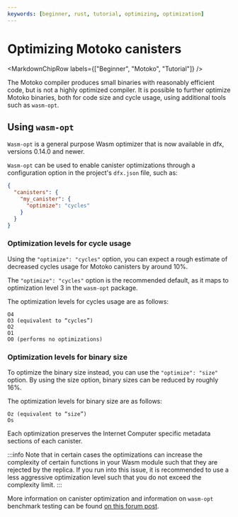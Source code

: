 ```yaml
---
keywords: [beginner, rust, tutorial, optimizing, optimization]
---
```



# Optimizing Motoko canisters

<MarkdownChipRow labels={["Beginner", "Motoko", "Tutorial"]} />

The Motoko compiler produces small binaries with reasonably efficient code, but is not a highly optimized compiler.
It is possible to further optimize Motoko binaries, both for code size and cycle usage, using additional tools such as `wasm-opt`.

## Using `wasm-opt`

`Wasm-opt` is a general purpose Wasm optimizer that is now available in dfx, versions 0.14.0 and newer.

`Wasm-opt` can be used to enable canister optimizations through a configuration option in the project's `dfx.json` file, such as:

```json
{
  "canisters": {
    "my_canister": {
      "optimize": "cycles"
    }
  }
}
```

### Optimization levels for cycle usage

Using the `"optimize": "cycles"` option, you can expect a rough estimate of decreased cycles usage for Motoko canisters by around 10%.

The `"optimize": "cycles"` option is the recommended default, as it maps to optimization level 3 in the `wasm-opt` package.

The optimization levels for cycles usage are as follows:

```
O4
O3 (equivalent to “cycles”)
O2
O1
O0 (performs no optimizations)
```

### Optimization levels for binary size

To optimize the binary size instead, you can use the `"optimize": "size"` option. By using the size option, binary sizes can be reduced by roughly 16%.

The optimization levels for binary size are as follows:

```
Oz (equivalent to “size”)
Os
```

Each optimization preserves the Internet Computer specific metadata sections of each canister.

:::info
Note that in certain cases the optimizations can increase the complexity of certain functions in your Wasm module such that they are rejected by the replica. If you run into this issue, it is recommended to use a less aggressive optimization level such that you do not exceed the complexity limit.
:::

More information on canister optimization and information on `wasm-opt` benchmark testing can be found [on this forum post](https://forum.dfinity.org/t/canister-optimizer-available-in-dfx-0-14-0/21157).
